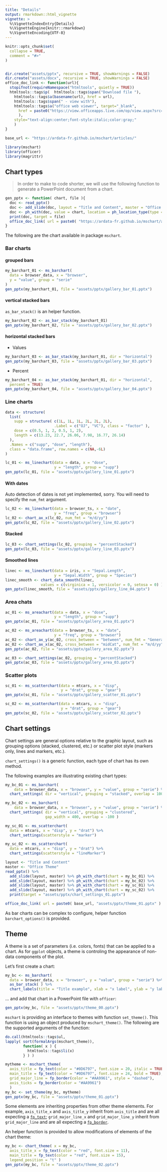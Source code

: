 ```yaml
---
title: "Details"
output: rmarkdown::html_vignette
vignette: >
  %\VignetteIndexEntry{Details}
  %\VignetteEngine{knitr::rmarkdown}
  %\VignetteEncoding{UTF-8}
---
```


```r
knitr::opts_chunk$set(
  collapse = TRUE,
  comment = "#>"
)


dir.create("assets/pptx", recursive = TRUE, showWarnings = FALSE)
dir.create("assets/docx", recursive = TRUE, showWarnings = FALSE)
office_doc_link <- function(url){
  stopifnot(requireNamespace("htmltools", quietly = TRUE))
  htmltools::tags$p(  htmltools::tags$span("Download file "),
    htmltools::tags$a(basename(url), href = url), 
    htmltools::tags$span(" - view with"),
    htmltools::tags$a("office web viewer", target="_blank", 
      href = paste0("https://view.officeapps.live.com/op/view.aspx?src=", url)
      ), 
    style="text-align:center;font-style:italic;color:gray;"
    )
}

base_url <- "https://ardata-fr.github.io/mschart/articles/"
```

```r
library(mschart)
library(officer)
library(magrittr)
```


## Chart types

> In order to make to code shorter, we will use the following function to 
generate a PowerPoint document from a chart.

```r
gen_pptx <- function( chart, file ){
  doc <- read_pptx()
  doc <- add_slide(doc, layout = "Title and Content", master = "Office Theme")
  doc <- ph_with(doc, value = chart, location = ph_location_type(type = "body"))
  print(doc, target = file)
  office_doc_link( url = paste0( "https://ardata-fr.github.io/mschart/articles/", file ) )
}
```

The following are the chart available in package `mschart`.

### Bar charts

#### grouped bars

```r
my_barchart_01 <- ms_barchart(
  data = browser_data, x = "browser",
  y = "value", group = "serie"
)
gen_pptx(my_barchart_01, file = "assets/pptx/gallery_bar_01.pptx")
```

#### vertical stacked bars

`as_bar_stack()` is an helper function. 

```r
my_barchart_02 <- as_bar_stack(my_barchart_01)
gen_pptx(my_barchart_02, file = "assets/pptx/gallery_bar_02.pptx")
```

#### horizontal stacked bars

* Values

```r
my_barchart_03 <- as_bar_stack(my_barchart_01, dir = "horizontal")
gen_pptx(my_barchart_03, file = "assets/pptx/gallery_bar_03.pptx")
```

* Percent 

```r
my_barchart_04 <- as_bar_stack(my_barchart_01, dir = "horizontal", 
  percent = TRUE)
gen_pptx(my_barchart_04, file = "assets/pptx/gallery_bar_04.pptx")
```

### Line charts


```r
data <- structure(
  list(
    supp = structure( c(1L, 1L, 1L, 2L, 2L, 2L), 
                      .Label = c("OJ", "VC"), class = "factor" ),
    dose = c(0.5, 1, 2, 0.5, 1, 2),
    length = c(13.23, 22.7, 26.06, 7.98, 16.77, 26.14)
  ),
  .Names = c("supp", "dose", "length"),
  class = "data.frame", row.names = c(NA,-6L)
)

lc_01 <- ms_linechart(data = data, x = "dose",
                      y = "length", group = "supp")
gen_pptx(lc_01, file = "assets/pptx/gallery_line_01.pptx")
```

#### With dates

Auto detection of dates is not yet implemented, sorry. You will need to specify the `num_fmt` argument. 

```r
lc_02 <- ms_linechart(data = browser_ts, x = "date",
                      y = "freq", group = "browser")
lc_02 <- chart_ax_x(lc_02, num_fmt = "m/d/yy")
gen_pptx(lc_02, file = "assets/pptx/gallery_line_02.pptx")
```

#### Stacked

```r
lc_03 <- chart_settings(lc_02, grouping = "percentStacked")
gen_pptx(lc_03, file = "assets/pptx/gallery_line_03.pptx")
```
#### Smoothed lines

```r
linec <- ms_linechart(data = iris, x = "Sepal.Length",
                      y = "Sepal.Width", group = "Species")
linec_smooth <- chart_data_smooth(linec,
                values = c(virginica = 1, versicolor = 0, setosa = 0) )
gen_pptx(linec_smooth, file = "assets/pptx/gallery_line_04.pptx")
```

### Area chats

```r
ac_01 <- ms_areachart(data = data, x = "dose",
                      y = "length", group = "supp")
gen_pptx(ac_01, file = "assets/pptx/gallery_area_01.pptx")

ac_02 <- ms_areachart(data = browser_ts, x = "date",
                      y = "freq", group = "browser")
ac_02 <- chart_ax_y(ac_02, cross_between = "between", num_fmt = "General")
ac_02 <- chart_ax_x(ac_02, cross_between = "midCat", num_fmt = "m/d/yy")
gen_pptx(ac_02, file = "assets/pptx/gallery_area_02.pptx")

ac_03 <- chart_settings(ac_02, grouping = "percentStacked")
gen_pptx(ac_03, file = "assets/pptx/gallery_area_03.pptx")
```

### Scatter plots

```r
sc_01 <- ms_scatterchart(data = mtcars, x = "disp",
                         y = "drat", group = "gear")
gen_pptx(sc_01, file = "assets/pptx/gallery_scatter_01.pptx")

sc_02 <- ms_scatterchart(data = mtcars, x = "disp",
                         y = "drat", group = "gear")
gen_pptx(sc_02, file = "assets/pptx/gallery_scatter_02.pptx")

```


## Chart settings

Chart settings are general options relative to the graphic layout, such as grouping options (stacked, clustered, etc.) or scatter plot style (markers only, lines and markers, etc.).

`chart_settings()` is a generic function, each type of chart has its own method. 

The following examples are illustrating existing chart types:


```r
my_bc_01 <- ms_barchart(
    data = browser_data, x = "browser", y = "value", group = "serie") %>% 
  chart_settings( dir = "vertical", grouping = "stacked", overlap = 100 )

my_bc_02 <- ms_barchart(
    data = browser_data, x = "browser", y = "value", group = "serie") %>% 
  chart_settings( dir = "vertical", grouping = "clustered", 
                  gap_width = 400, overlap = -100 )

my_sc_01 <- ms_scatterchart(
  data = mtcars, x = "disp", y = "drat") %>% 
  chart_settings(scatterstyle = "marker")

my_sc_02 <- ms_scatterchart(
  data = mtcars, x = "disp", y = "drat") %>% 
  chart_settings(scatterstyle = "lineMarker")
```

```r
layout <- "Title and Content"
master <- "Office Theme"
read_pptx() %>% 
  add_slide(layout, master) %>% ph_with_chart(chart = my_bc_01) %>% 
  add_slide(layout, master) %>% ph_with_chart(chart = my_bc_02) %>% 
  add_slide(layout, master) %>% ph_with_chart(chart = my_sc_01) %>% 
  add_slide(layout, master) %>% ph_with_chart(chart = my_sc_02) %>% 
  print(target = "assets/pptx/chart_settings_01.pptx")
```

```r
office_doc_link( url = paste0( base_url, "assets/pptx/theme_01.pptx" ) )
```

As bar charts can be complex to configure, helper function `barchart_options()` is provided.

## Theme

A theme is a set of parameters (i.e. colors, fonts) that can be applied to a chart. 
As for `ggplot` objects, a theme is controling the appearance of non-data 
components of the plot.

Let's first create a chart:

```r
my_bc <- ms_barchart(
  data = browser_data, x = "browser", y = "value", group = "serie") %>% 
  as_bar_stack( ) %>% 
  chart_labels(title = "Title example", xlab = "x label", ylab = "y label")
```

... and add that chart in a PowerPoint file with `officer`:

```r
gen_pptx(my_bc, file = "assets/pptx/theme_00.pptx")
```

`mschart` is providing an interface to themes with function `set_theme()`. This function is 
using an object produced by `mschart_theme()`. The following are the supported arguments 
of the function:

```r
do.call(htmltools::tags$ul, 
lapply( sort(formalArgs(mschart_theme)), 
        function( x ) {
          htmltools::tags$li(x)
        } ) )
```


```r
mytheme <- mschart_theme(
  axis_title = fp_text(color = "#0D6797", font.size = 20, italic = TRUE),
  main_title = fp_text(color = "#0D6797", font.size = 24, bold = TRUE),
  grid_major_line = fp_border(color = "#AA9961", style = "dashed"),
  axis_ticks = fp_border(color = "#AA9961") 
  )
my_bc <- set_theme(my_bc, mytheme)
gen_pptx(my_bc, file = "assets/pptx/theme_01.pptx")
```

Some elements are inheriting properties from other theme elements. For example, `axis_title_x` and 
`axis_title_y` inherit from `axis_title` and are all expecting a
[`fp_text`](https://davidgohel.github.io/officer/reference/fp_text.html); 
`grid_major_line_x` and `grid_major_line_y` inherit from `grid_major_line` and are 
all expecting a [`fp_border`](https://davidgohel.github.io/officer/reference/fp_border.html).


An helper function is provided to allow modifications of elements of the 
chart theme: 

```r
my_bc <- chart_theme( x = my_bc, 
  axis_title_x = fp_text(color = "red", font.size = 11),
  main_title = fp_text(color = "red", font.size = 15),
  legend_position = "t" )
gen_pptx(my_bc, file = "assets/pptx/theme_02.pptx")
```




